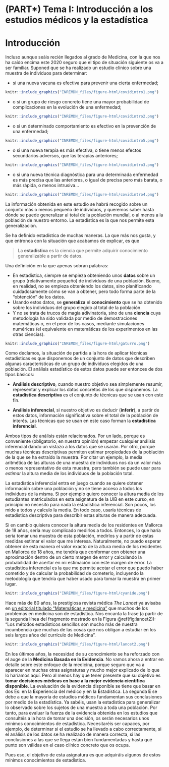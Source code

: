 
# (PART\*) Tema I: Introducción a los estudios médicos y la estadística  {-}


# Introducción

Incluso aunque seáis recién llegados al grado de Medicina, con la que nos ha caído encima este 2020 seguro que el tipo de situación siguiente os va a ser familiar. Suponed que se ha realizado un estudio clínico sobre una muestra de individuos para determinar:

* si una nueva vacuna es efectiva para prevenir una cierta enfermedad;


```r
knitr::include_graphics("INREMDN_files/figure-html/covidintro1.png")
```

* o si un  grupo de riesgo concreto tiene una mayor probabilidad de complicaciones en la evolución de una enfermedad;


```r
knitr::include_graphics("INREMDN_files/figure-html/covidintro2.png")
```

* o si un determinado comportamiento es efectivo en la prevención de una enfermedad;


```r
knitr::include_graphics("INREMDN_files/figure-html/covidintro5.png")
```

* o si una nueva terapia es más efectiva, o tiene menos efectos secundarios adversos, que las terapias anteriores;


```r
knitr::include_graphics("INREMDN_files/figure-html/covidintro3.png")
```


* o si una nueva técnica diagnóstica para una determinada enfermedad es más precisa que las anteriores, o igual de precisa pero más barata, o más rápida, o menos intrusiva...


```r
knitr::include_graphics("INREMDN_files/figure-html/covidintro4.png")
```

La información obtenida en este estudio se habrá recogido sobre un conjunto más o menos pequeño de individuos, y queremos saber hasta dónde se puede generalizar al total de la población mundial, o al menos a la población de nuestro entorno. La estadística es la que nos permite esta generalización.

Se ha definido estadística de muchas maneras. La que más nos gusta, y que entronca con la situación que acabamos de explicar, es que 

> La **estadística** es la ciencia que permite adquirir conocimiento generalizable a partir de datos. 



Una definición en la que apenas sobran palabras:

* En estadística, siempre se empieza obteniendo unos **datos** sobre un grupo (relativamente pequeño) de individuos de una población. Bueno, en realidad, no se empieza obteniendo los datos, sino planificando cuidadosamente cómo se van a obtener, pero todo forma parte de la "obtención" de los datos.
* Usando estos datos, se **generaliza** el **conocimiento** que se ha obtenido sobre los individuos del grupo elegido al total de la población.
* Y no se trata de trucos de magia adivinatoria, sino de una **ciencia** cuya metodología ha sido validada por medio de demostraciones matemáticas o, en el peor de los casos, mediante simulaciones numéricas (el equivalente en matemáticas de los experimentos en las otras ciencias). 


```r
knitr::include_graphics("INREMDN_files/figure-html/gaturro.png")
```


Como decíamos, la situación de partida a la hora de aplicar técnicas estadísticas es que disponemos de un conjunto de datos que describen algunas características de un grupo de individuos elegidos de una población. El análisis estadístico de estos datos puede ser entonces de dos tipos básicos:

*  **Análisis descriptivo**, cuando nuestro objetivo sea simplemente resumir, representar y explicar los datos concretos de los que disponemos. La **estadística descriptiva**  es el conjunto de técnicas que se usan con este fin. 

* **Análisis inferencial**, si nuestro objetivo es deducir  (**inferir**),  a partir de estos datos, información significativa sobre el total de la población de interés.  Las técnicas que se usan en este caso forman la **estadística inferencial**.

Ambos tipos de análisis están relacionados. Por un lado, porque es conveniente (obligatorio, en nuestra opinión) empezar cualquier análisis inferencial dando un vistazo a los datos que se usarán. Por otro, porque muchas técnicas descriptivas permiten estimar propiedades de la población de la que se ha extraído la muestra. Por citar un ejemplo, la media aritmética de las alturas de una muestra de individuos nos da un valor  más o menos representativo de esta muestra, pero también se puede usar para *estimar*  la altura media de los individuos de la población total.

La estadística inferencial entra en juego cuando se quiere obtener información sobre una población y no se tiene acceso a todos los individuos de la misma. Si por ejemplo quiero conocer la altura media  de los estudiantes matriculados en esta asignatura de la UIB en este curso, en principio no necesito para nada la estadística inferencial. Son pocos, los mido a todos y calculo la media. En todo caso, usaría técnicas de estadística descriptiva para describir estas alturas de manera adecuada.

Si en cambio quisiera conocer la altura media de los residentes en Mallorca de 18 años, sería muy complicado medirlos a todos. Entonces, lo que haría sería tomar una muestra de esta población, medirlos y a partir de estas medidas estimar el valor que me interesa. Naturalmente, no puedo esperar obtener de esta manera el valor exacto de la altura media de los residentes en Mallorca de 18 años, me tendría que conformar con obtener una aproximación dentro de un cierto margen de error y calculando la probabilidad de acertar en mi estimación con este margen de error. La estadística inferencial es la que me permite acotar el error que puedo haber cometido y de calcular la probabilidad de cometerlo, incluyendo la metodología que tendría que haber usado para tomar la muestra en primer lugar.



```r
knitr::include_graphics("INREMDN_files/figure-html/cyanide.png")
```




Hace más de 80 años, la prestigiosa revista médica *The Lancet* ya avisaba en [un editorial titulado "Matemáticas y medicina"](https://www.sciencedirect.com/science/article/abs/pii/S0140673600865708) que muchos de los problemas en medicina son de estadística. Nos encanta la frase (a partir de la segunda línea del fragmento mostrado  en la Figura \@ref(fig:lancet2)): "Los métodos estadísticos sencillos son mucho más de nuestra incumbencia que muchas de las cosas que nos obligan  a estudiar en los seis largos años del currículo de Medicina". 


```r
knitr::include_graphics("INREMDN_files/figure-html/lancet2.png")
```


En los últimos años, la necesidad de su conocimiento se ha reforzado con el auge de la  **Medicina Basada en la Evidencia**. No vamos ahora a entrar en detalle sobre este enfoque de la medicina, porque seguro que va a aparecer en muchas otras asignaturas y mucho mejor explicado de lo que lo haríamos aquí. Pero al menos hay que tener presente que su objetivo es **tomar decisiones médicas en base a la mejor evidencia científica disponible**. La evaluación de la evidencia disponible  se tiene que basar en dos Es: en la **E**xperiencia del médico y en la **E**stadística. La segunda **E** se debe a que la mayoría de estudios médicos fundamentan sus conclusiones por medio de la estadística. Ya sabéis,  usan la estadística para generalizar lo observado sobre los sujetos de una muestra a toda una población. Por tanto, para evaluar la fuerza de la evidencia obtenida  en los estudios que consultéis a la hora de tomar una decisión, os serán  necesarios unos mínimos conocimientos de estadística. Necesitaréis  ser capaces, por ejemplo, de determinar si el estudio se ha llevado a cabo correctamente, si el análisis de los datos se ha realizado de manera correcta, si las conclusiones a las que se llega están bien fundamentadas y hasta qué punto son válidas en el caso clínico concreto que os ocupa. 

Pues eso, el objetivo de esta asignatura es que adquiráis algunos de estos mínimos conocimientos de estadística.



